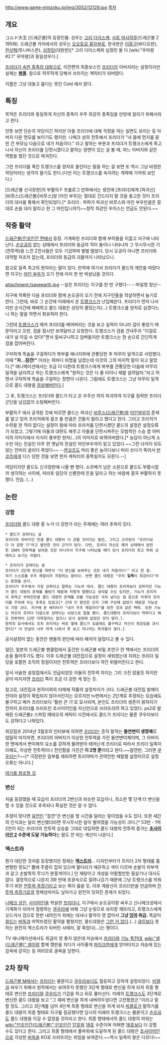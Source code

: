 http://www.game-minzoku.jp/img/3052/12129.jpg
[[목차]]
== 개요 ==
コルド大王
[드래곤볼]의 등장인물. 성우는 [[고리 다이스케]], [[사토 마사하루]](드래곤볼 Z 195화). 드래곤볼 카이에서의 성우는 [[오오토모 류자부로]], 한국판은 [[이종구]](비디오판), [[한상혁]](투니버스판), [[심정민]](대원판)[* 고리 다이스케와 심정민 둘 다 [wiki:"우마왕#2.1" 우마왕]과 동일성우다.]

[[프리더 종족|프리더가 속한 종족의 대왕]]으로, 이전편의 최종보스인 [[프리더]]의 아버지라는 설정이지만 실체는 '''[[병풍]]'''. 참으로 허무하게 당해서 쓰러지는 캐릭터가 되버렸다.

이름은 그냥 대놓고 춥다는 뜻인 Cold 에서 왔다.

== 특징 ==
목적은 프리더와 동일하게 자신의 종족이 우주 최강의 종족임을 만방에 알리기 위해서라고 한다.

언뜻 보면 단순히 악당이긴 하지만 아들 프리더에 대해 걱정을 하는 일면도 보이는 등 아버지 다운 면모를 보이기도 했지만. 나메크 성의 전투에서 프리더가 "내 몸에 먼지를 묻힌 건 부모님 다음으로 네가 처음이다." 라고 말하는 부분과 프리더가 트랭크스에게 죽고나서 자신이 프리더를 단련시켰다고 말하는 장면이 있는 걸 볼 때, 여느 아버지와 같은 역할을 했던 것으로 여겨진다.

그런 프리더를 죽인 트랭크스를 양자로 들인다는 말을 하는 걸 보면 또 역시 그냥 비정한 악당이라는 생각이 들기도 한다.(다만 이는 트랭크스를 속이려는 계략에 가까워 보인다.)

[드래곤볼 신극장판]의 부활의 F 프롤로그 만화에서는 생전에 [프리더]에게 [파괴신] [비루스(드래곤볼)|비루스]랑 [마인 부우]는 절대로 건드리지 말 것을 충고한 것이 프리더의 대사를 통해서 확인되었다.[* 프리더 : 파파가 파괴신 비루스와 마인 부우만큼은 절대로 손을 대지 말라고 한 그 마인입니까?]~~정작 최강인 우이스는 언급도 안된다.~~
== 작중 활약 ==
[[드래곤볼/인조인간 편]]에서 등장. 기계화된 프리더와 함께 부하들을 이끌고 지구에 나타난다. [[손오공(드래곤볼)|손오공]]이 없는 상태에서 프리더와 동급의 적이 둘이나 나타나자 그 무시무시한 기(전투력)을 느낀 Z전사들은 모두 기겁하여 벌벌 떨었다. 당시 오공이 아니면 프리더와 대적할 자조차 없는데, 프리더와 동급의 괴물까지 나타났으니.

참고로 일족 최고의 현자라는 말이 있다. 만약에 여기서 프리더가 콜드의 제안을 따랐다면 지구는 [[마인 부우]]가 오기 전에 이미 한 번 박살났을 것이다.

attachment:/saveearth.jpg
--실은 프리더는 지구를 한 번 구했다--
--파일명 장난--

지구에 착륙한 다음 프리더와 함께 손오공이 오기 전에 지구인들을 학살하면서 놀기로 한다. 그런데, 바로 그 순간에 미래에서 온 [[트랭크스]]가 난입해온다. 프리더가 먼저 나서지만 순식간에 패배하고 콜드 대왕은 상당히 쫄았는지(…) 트랭크스를 양자로 삼겠다느니 하는 말을 하면서 회유하려 한다.

그런데 [[트랭크스]]가 메카 프리더를 베어버리는 것을 보고 실력이 아니라 검이 좋았기 때문이라고 오판, 검을 잠시만 보여달라고 요청한다. 트랭크스가 검을 건내주자 "이걸로 내가 널 이길 수 았다!"면서 얼씨구나하고 덤벼들지만 트랭크스는 한 손으로 간단하게 검을 잡아버린다.

구차하게 목숨을 구걸하다가 복부를 에너지파에 관통당한 후 마무리 일격으로 사망했다. 이때 '''"자...잠깐!"''' 이라는 외마디 비명을 남겼는데 이것의 그의 마지막 말이 되고 말았다.[* 애니메이션에서는 조금 더 다른데 트랭크스에게 복부를 관통당한 다음에 마무리 일격을 날리려고 하는 트랭크스에게 "원하는 것은 다 줄 터이니 제발 살려달라."라고 하면서 구차하게 목숨을 구걸하는 장면이 나온다. 그럼에도 트랭크스는 그냥 마무리 일격으로 콜드 대왕을 [[끔살]]해버린다.] 

그 후, 트랭크스는 프리더와 콜드가 타고 온 우주선 까지 파괴하여 지구를 침략한 프리더 군단을 남김없이 소탕해버린다.

부활의 F 에서 공개된 것에 따르면 콜드는 파괴신 [[비루스(드래곤볼)]]와 [[마인부우]]의 존재를 알고 있어 프리저에게 결코 둘 만큼은 건들지 말라고 했다고 한다. 그리고 프리저가 수련을 한 적이 없다는 설정이 됨에 따라 프리저를 단련시켰던 콜드의 설정은 설정오류가 되었고, 그렇기에 아들과 대련도 해주고 아들을 단련시켜주는 모범적인 스승 겸 아버지의 이미지에서 지식이 풍부한 현자(...)의 이미지로 바뀌어버렸다.[* 농담이 아닌게 소수만 아는 진실인 아주 먼 옛날의 전설인 마인부우까지 알고 있었다.~~그런 녀석이 되도않는 잔머리 굴리다 죽었다~~ --[[렌코츠]]도 머리 좋은 놈이다보니 머리 쓰다가 죽어서 [[반코츠]]에게 디스 당한 것을 보면 현자 캐릭터의 종특일지도 모른다.--]

여담이지만 콜드도 신극장판에 나올 뻔 했다. 소르베가 남은 소원으로 콜드도 부활시킬까 생각하는 사이에, 피라후 일당이 신룡한테 돈을 달라고 하는 바람에 결국 부활하지 못했다. 안습. (...)
== 논란 ==
=== 강함 ===
[[프리더]]와 콜드 대왕 중 누가 더 강한가 라는 주제에는 여러 추측이 있다.
 * 콜드가 강하다는 설
 프리더의 아버지인 만큼 콜드 대왕이 더 강할 것이다는 발언, 그리고 크리링이 "프리더보다 더 강한 기"라고 발언한 것이 근거가 된다. 다만, 프리더 자신도 메카 상태에서 완전한 100% 전투력을 보여준 것은 아니라서 지구에 나타났을 때가 당시 프리더의 최고 파워 상태라고 보기는 어렵다.

 * 프리더가 강하다는 설
 프리더가 2단계 변신을 하면서 "이 변신을 보여주는 것은 네가 처음이다!" 라고 한 점.
 자기 스스로를 우주 제일이라 지칭하는 점이다. 반면 콜드 대왕은 "우리 '''일족'''이 최강이다"라는 표현을 쓴다.
 프리더가 우주에서 가장 강하다고 말하는 기뉴의 대사. 콜드 대왕이 프리저보다 강하지만 기뉴가 콜드 대왕의 존재를 몰랐기 때문에 저렇게 말했다고 생각할 수도 있지만, 기뉴가 프리저의 최측근 부하인만큼 콜드 대왕의 존재를 모를 가능성은 극히 낮다는 점 등으로 미루어 프리더를 우위에 두는 추측도 있었고[* 근데 이 발언은 단지 그때 구상에 없었기 때문일 가능성이 가장 크다. 지구에 온 베지터가 "내가 우주 제일이다"를 외친 것과 같은 맥락. 또한 기뉴는 자신이 프리더 다음으로 강하다는 뉘앙스로 말을 했다. 콜드대왕이 프리더보다 약하다고 해도 전투력이 12만 이하일리는 없으니 당시 설정에 없었던 것이 맞다.]. 
 원작의 묘사에서도 조차 프리저는 바로 옆에 콜드가 있음에도 불구하고 자신이 최강임을 과시한다[* 이 언급이 너무 작게 나와서 못 보고 지나치는 독자들이 많다.] 

공식설정이 없는 동안은 팬들의 판단에 따라 해석이 달랐다고 볼 수 있다. 

일단, 일본의 드래곤볼 팬클럽에서 출간한 드래곤볼 비밀 초연구 란 책에서는 프리더의 손을 들어주기도 했다. 이후 드래곤볼 대전집으로 설정이 세워졌는데 지위는 프리더 일당을 포함한 조직의 정점이지만 전투력은 프리더보다 약간 뒤떨어진다고 한다.

앞서 서술한 설정집에서도 언급되었듯 이둘의 전투력 차이는 그리 크진 않을듯 하지만 굳이 따지자면 [[프리더]] 쪽이 조금 더 강한 게 맞는 듯.  

참고로, 대전집과 원작이외의 타매체  작품의 설정차이가 크다. 드래곤볼 대전집 발매이전이라 설정이 확립되지 않아서인지는 모르지만 tv판에서는 2단계로 추정되는 모습에도 불구하고 메카 프리더보다 '훨씬 큰 기'로 묘사되며, 본인도 프리더의 생존이 밝혀지기 전까지 프리더를 쓰러뜨린 초사이어인을 자신만으로 쓰러뜨리려 하고 있었다. ps2로 발매된 드래곤볼z 스파킹 메테오의 캐릭터 사전에서도 콜드가 프리더는 물론 쿠우라보다도 강하다고 나와있다.

최강점프 2014년 3월호의 인터뷰에 의하면 [[프리더]]는 흔히 말하는 '''돌연변이 생명체'''로 엄밀히 따지자면, 프리더의 아버지가 이상한 전투력을 가진 돌연변이체이며, 그 아버지 한 명에게서 변이체의 요소를 강하게 물려받아 태어난게 프리더로 따라서 프리더 일족이라해도, 이상한 전투력이나 잔인함을 가진건 '''이 2명 뿐'''이라고 한다.~~잠깐만, 그러면 [[쿠우라]]는?~~[* 극장판은 일부를 제외하면 토리야마가 관여안한 패럴렐 설정이므로 설정오류는 아니다.]

[http://blog.naver.com/pjutkfkdgo/120207636916 여기를 참조할 것].

=== 변신 ===
처음 등장했을 때 모습이 프리더의 2변신과 비슷한 모습이니, 최소한 몇 단계 더 변신을 할 수 있을 것으로 추측되나 확실한 것은 알 수 없다. 

추정이 맞다면 [[유언]]인 "잠깐"은 변신을 할 시간을 달라는 말이었을 수도 있다. 또한 세간의 인식과는 달리 변신했더라면 무시무시한 일이 벌어졌을 가능성이 크다.[* 53만 - 1억 2천이 되는 프리더의 전투력 상승을 그대로 대입하면 콜드 대왕의 전투력 증가는 '''[[초사이어인 2]] 수준에 도달 가능하다'''는 말도 안 되는 계산이 나온다.]

=== 엑스트라 ===
뭔가 대단한 것처럼 등장했지만 정체는 '''[[엑스트라]]'''... 디자인부터가 프리더 2차 형태를 좀 변형한 정도[* 뿔에 주름이 잡혀 있으며 팔다리가 매끈하고 색이 다르며 손발이 피부색과 같고 손발목의 무늬가 분홍색이다.] 인 재탕이고 개성을 어필할만한 필살기나 대사도 없다. 결정적으로 나온지 3화 만에 초광속으로 잘려나갔기 때문에 그냥 트랭크스를 띄워주기 위한 [[전투력 측정기]]라고 보는 쪽이 옳을 듯. 이후 계왕신이 프리더만을 언급하며 [[전투력 측정기]]로의 정체성마저도 날아가고 완전히 잊혀진 존재가 되었다. 

[[나메크 성인]], [[사이어인]]을 학살한 [[프리더]]나, 지구에서 손오공이랑 싸우고 신나메크성에서 기계화가 되어서 점령하는 [[쿠우라]]에 비해 그냥 눈빛으로 유리창 깨뜨리고, 트랭크스에게 꼬드겨서 검으로 한번 내려친거 외에는 대사나 활약이 영 없어서 '''그냥 [[잉여]] 취급.''' 똑같이 [[칠드]]는 [[버독]]과 마딱뜨렸던 활약을 펼쳤지만, 콜드대왕은 [[그런 거 없다]].(...) [[큐이]]보다 못하는 완전히 엑스트라가 되버린 사례라, 잘 죽었다(…)는 평이다.

TV 애니메이션에서도 취급이 영 좋지 않은데 저승에서 [[프리더]]와 [[기뉴 특전대]], [[wiki:"셀(드래곤볼)" 셀]]이랑 함께 깽판을 치다가 사이좋게 [[파이크한]]에게 얻어터지고 저승에 있는 감옥에 갇히는 등 여러모로 굴욕을 당한다. 

== 2차 창작 ==
[[드래곤볼 M]]에서는 [[프리더]]는 물론이고 [[쿠우라]]보다도 월등하고 강하게 설정되었다. [[비델]]과 싸우기 위해서 원작에서는 보여주지 못했던 3단계 형태로 변신을 하게 되자 최종 형태로 변신한 [[프리더]]와 [[쿠우라]]가 기겁을 하고 뒤로 물러선다. 미래의 [[트랭크스]]도 3단계로 변신한 콜드 대왕을 보고 "그 때에 변신을 하게 내버려두었다면 고전했겠군."이라고 말할 정도. 그리고 3단계를 넘어 4단계 최종 형태로 변신을 하게 되자 [[피콜로]]가 말하기를 콜드 대왕이 최종 형태로 지구를 침공했다면 당시의 미래의 트랭크스는 물론이고 [[손오공]]도 콜드 대왕을 이길 수 없었을 것이라고 한다. 최종 형태에서의 콜드 대왕의 파워는 [[wiki:"인조인간(드래곤볼)" 인조인간]] [[17호]]와 [[18호]] 수준이며 어쩌면 [[16호]]보다 더 강할 수도 있다고 한다. 그리고 최종 형태에서 풀파워에 도달하게 된 콜드 대왕은 [[초사이어인]]으로 각성한 [[버독]]을 KO로 쓰러뜨리는 위엄을 보여준다.~~역시 일족의 왕은 다르다!~~ 
